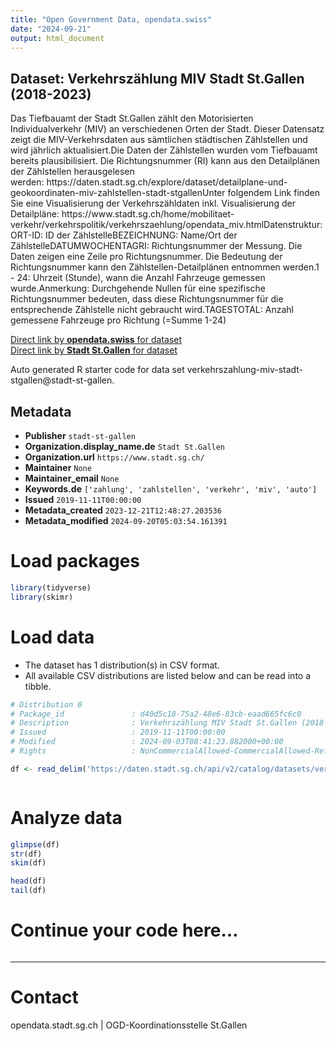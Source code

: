 ```yaml
---
title: "Open Government Data, opendata.swiss"
date: "2024-09-21"
output: html_document
---
```


## Dataset: Verkehrszählung MIV Stadt St.Gallen (2018-2023)

Das Tiefbauamt der Stadt St.Gallen zählt den Motorisierten Individualverkehr (MIV) an verschiedenen Orten der Stadt. Dieser Datensatz zeigt die MIV-Verkehrsdaten aus sämtlichen städtischen Zählstellen und wird jährlich aktualisiert.Die Daten der Zählstellen wurden vom Tiefbauamt bereits plausibilisiert. Die Richtungsnummer (RI) kann aus den Detailplänen der Zählstellen herausgelesen werden: https://daten.stadt.sg.ch/explore/dataset/detailplane-und-geokoordinaten-miv-zahlstellen-stadt-stgallenUnter folgendem Link finden Sie eine Visualisierung der Verkehrszähldaten inkl. Visualisierung der Detailpläne: https://www.stadt.sg.ch/home/mobilitaet-verkehr/verkehrspolitik/verkehrszaehlung/opendata_miv.htmlDatenstruktur:ORT-ID: ID der ZählstelleBEZEICHNUNG: Name/Ort der ZählstelleDATUMWOCHENTAGRI: Richtungsnummer der Messung. Die Daten zeigen eine Zeile pro Richtungsnummer. Die Bedeutung der Richtungsnummer kann den Zählstellen-Detailplänen entnommen werden.1 - 24: Uhrzeit (Stunde), wann die Anzahl Fahrzeuge gemessen wurde.Anmerkung: Durchgehende Nullen für eine spezifische Richtungsnummer bedeuten, dass diese Richtungsnummer für die entsprechende Zählstelle nicht gebraucht wird.TAGESTOTAL: Anzahl gemessene Fahrzeuge pro Richtung (=Summe 1-24)

[Direct link by **opendata.swiss** for dataset](https://opendata.swiss/de/dataset/verkehrszahlung-miv-stadt-st-gallen-2018-2022)<br>
[Direct link by **Stadt St.Gallen** for dataset](https://daten.stadt.sg.ch/explore/dataset/verkehrszahlung-miv-stadt-stgallen/)

Auto generated R starter code for data set verkehrszahlung-miv-stadt-stgallen@stadt-st-gallen.

## Metadata

- **Publisher** `stadt-st-gallen`
- **Organization.display_name.de** `Stadt St.Gallen`
- **Organization.url** `https://www.stadt.sg.ch/`
- **Maintainer** `None`
- **Maintainer_email** `None`
- **Keywords.de** `['zahlung', 'zahlstellen', 'verkehr', 'miv', 'auto']`
- **Issued** `2019-11-11T00:00:00`
- **Metadata_created** `2023-12-21T12:48:27.203536`
- **Metadata_modified** `2024-09-20T05:03:54.161391`


# Load packages

```r

library(tidyverse)
library(skimr)

```

# Load data

-   The dataset has 1 distribution(s) in CSV format.
-   All available CSV distributions are listed below and can be read into a tibble.

```r

# Distribution 0
# Package_id               : d40d5c18-75a2-48e6-83cb-eaad665fc6c0
# Description              : Verkehrszählung MIV Stadt St.Gallen (2018-2023) (csv)
# Issued                   : 2019-11-11T00:00:00
# Modified                 : 2024-09-03T08:41:23.882000+00:00
# Rights                   : NonCommercialAllowed-CommercialAllowed-ReferenceRequired

df <- read_delim('https://daten.stadt.sg.ch/api/v2/catalog/datasets/verkehrszahlung-miv-stadt-stgallen/exports/csv?use_labels=true')



```

# Analyze data

```r

glimpse(df)
str(df)
skim(df)

head(df)
tail(df)

```

# Continue your code here...

```r

```

------------------------------------------------------------------------

# Contact

opendata.stadt.sg.ch | OGD-Koordinationsstelle St.Gallen
